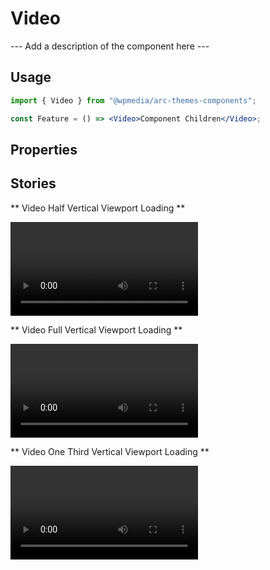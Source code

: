 

<Meta title="Components/Video" component={Video} />

# Video

--- Add a description of the component here ---

## Usage

```jsx
import { Video } from "@wpmedia/arc-themes-components";

const Feature = () => <Video>Component Children</Video>;
```

## Properties

<ArgsTable of={Video} />

## Stories

** Video Half Vertical Viewport Loading **

<Canvas>
	<Story name="Video Half Vertical Viewport Loading">
		<Video
			viewportPercentage={50}
			aspectRatio={1 / 0.562}
			embedMarkup={
				'<div class="powa" id="powa-e924e51b-db94-492e-8346-02283a126943" data-org="corecomponents" data-env="prod" data-uuid="e924e51b-db94-492e-8346-02283a126943" data-aspect-ratio="0.562" data-api="prod"><script src="//d2w3jw6424abwq.cloudfront.net/prod/powaBoot.js?org=corecomponents"></script></div>'
			}
		/>
	</Story>
</Canvas>

** Video Full Vertical Viewport Loading **

<Canvas>
	<Story name="Video Full Vertical Viewport Loading">
		<Video
			viewportPercentage={100}
			aspectRatio={1 / 0.562}
			embedMarkup={
				'<div class="powa" id="powa-e924e51b-db94-492e-8346-02283a126943" data-org="corecomponents" data-env="prod" data-uuid="e924e51b-db94-492e-8346-02283a126943" data-aspect-ratio="0.562" data-api="prod"><script src="//d2w3jw6424abwq.cloudfront.net/prod/powaBoot.js?org=corecomponents"></script></div>'
			}
		/>
	</Story>
</Canvas>

** Video One Third Vertical Viewport Loading **

<Canvas>
	<Story name="Video One Third Vertical Viewport Loading">
		<Video
			viewportPercentage={33.33}
			aspectRatio={1 / 0.562}
			embedMarkup={
				'<div class="powa" id="powa-e924e51b-db94-492e-8346-02283a126943" data-org="corecomponents" data-env="prod" data-uuid="e924e51b-db94-492e-8346-02283a126943" data-aspect-ratio="0.562" data-api="prod"><script src="//d2w3jw6424abwq.cloudfront.net/prod/powaBoot.js?org=corecomponents"></script></div>'
			}
		/>
	</Story>
</Canvas>
